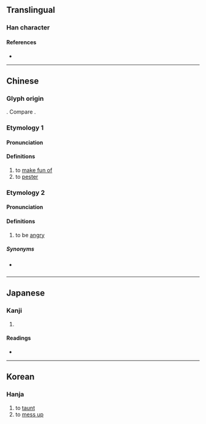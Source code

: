 {{also|嫐}}
{{character info/new}}
==Translingual==

===Han character===
{{Han char|rn=38|rad=女|as=14|sn=17|four=66427|canj=WSVWS|ids=⿲男女男}}

====References====
* {{Han ref|kx=0273.070|dkj=06831|dj=0541.130|hdz=21087.010|uh=5B32|ud=23346|bh=ECD0|bd=60624}}

----

==Chinese==

===Glyph origin===
{{Han etym}}
{{Han compound|男|女|男|t1=man|t2=woman|t3=man}}. Compare {{zh-l|*嫐}}.

===Etymology 1===
{{zh-forms|alt=𤲶,𢣲,𠒰}}

====Pronunciation====
{{zh-pron
|m=niǎo
|c=niu5,niu4
|mc=y
|oc=y
|ma=
|cat=
}}

====Definitions====
{{zh-hanzi}}

# to [[make fun of]]
# to [[pester]]

===Etymology 2===
{{zh-forms}}
{{zh-wp|yue}}

====Pronunciation====
{{zh-pron
|c=nau1
|cat=v
}}

====Definitions====
{{zh-hanzi}}

# {{lb|zh|Cantonese}} to be [[angry]]

=====Synonyms=====
* {{qualifier|Mandarin}} {{zh-l|生氣}}

----

==Japanese==

===Kanji===
{{ja-kanji|grade=9|rs=女14}}

# {{defn|lang=ja|sort=女14}}

====Readings====
* {{ja-readings|on=[[じょう]] (jō)|kun=[[なぶる]] (naburu)}}

----

==Korean==

===Hanja===
{{ko-hanja|hangeul=뇨|rv=nyo|mr=nyo}}

# to [[taunt]]
# to [[mess up]]